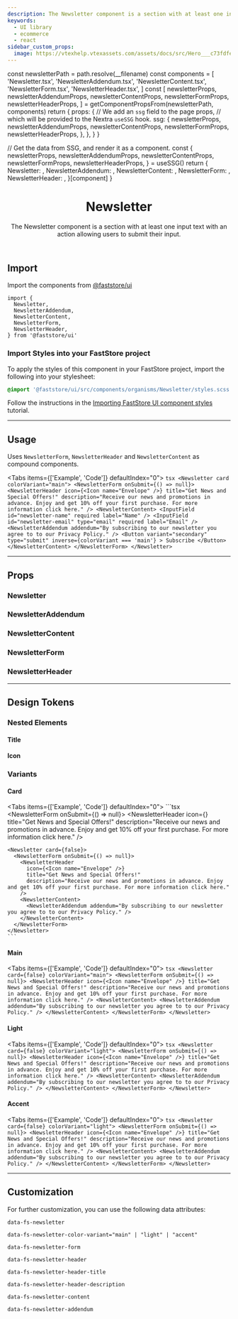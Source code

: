 ```yaml
---
description: The Newsletter component is a section with at least one input text with an action allowing users to submit their input.
keywords:
  - UI library
  - ecommerce
  - react
sidebar_custom_props:
  image: https://vtexhelp.vtexassets.com/assets/docs/src/Hero___c73fdfe80ce87c2ccc4701c07e9d5398.png
---
```





  const newsletterPath = path.resolve(__filename)
  const components = [
    'Newsletter.tsx',
    'NewsletterAddendum.tsx',
    'NewsletterContent.tsx',
    'NewsletterForm.tsx',
    'NewsletterHeader.tsx',
  ]
  const [
    newsletterProps,
    newsletterAddendumProps,
    newsletterContentProps,
    newsletterFormProps,
    newsletterHeaderProps,
  ] = getComponentPropsFrom(newsletterPath, components)
  return {
    props: {
      // We add an `ssg` field to the page props,
      // which will be provided to the Nextra `useSSG` hook.
      ssg: {
        newsletterProps,
        newsletterAddendumProps,
        newsletterContentProps,
        newsletterFormProps,
        newsletterHeaderProps,
      },
    },
  }
}

  // Get the data from SSG, and render it as a component.
  const {
    newsletterProps,
    newsletterAddendumProps,
    newsletterContentProps,
    newsletterFormProps,
    newsletterHeaderProps,
  } = useSSG()
  return {
    Newsletter: <PropsSection propsList={newsletterProps} />,
    NewsletterAddendum: <PropsSection propsList={newsletterAddendumProps} />,
    NewsletterContent: <PropsSection propsList={newsletterContentProps} />,
    NewsletterForm: <PropsSection propsList={newsletterFormProps} />,
    NewsletterHeader: <PropsSection propsList={newsletterHeaderProps} />,
  }[component]
}

<header>

# Newsletter

The Newsletter component is a section with at least one input text with an action allowing users to submit their input.

</header>

## Import

Import the components from [@faststore/ui](/../components)

```tsx
import {
  Newsletter,
  NewsletterAddendum,
  NewsletterContent,
  NewsletterForm,
  NewsletterHeader,
} from '@faststore/ui'
```

### Import Styles into your FastStore project

To apply the styles of this component in your FastStore project, import the following into your stylesheet:

```scss copy
@import '@faststore/ui/src/components/organisms/Newsletter/styles.scss';
```

Follow the instructions in the [Importing FastStore UI component styles](/docs/customizing/importing-styles-to-faststore-ui-components) tutorial.

---

## Usage

Uses `NewsletterForm`, `NewsletterHeader` and `NewsletterContent` as compound components.

<Tabs items={['Example', 'Code']} defaultIndex="0">
  <Tab>
    <OverviewSection>
      <NewsletterUsage />
    </OverviewSection>
  </Tab>
  <Tab>
    ```tsx
    <Newsletter card colorVariant="main">
      <NewsletterForm onSubmit={() => null}>
        <NewsletterHeader
          icon={<Icon name="Envelope" />}
          title="Get News and Special Offers!"
          description="Receive our news and promotions in advance. Enjoy and get 10% off your first purchase. For more information click here."
        />
        <NewsletterContent>
          <InputField id="newsletter-name" required label="Name" />
          <InputField
            id="newsletter-email"
            type="email"
            required
            label="Email"
          />
          <NewsletterAddendum addendum="By subscribing to our newsletter you agree to to our Privacy Policy." />
          <Button
            variant="secondary"
            type="submit"
            inverse={colorVariant === 'main'}
          >
            Subscribe
          </Button>
        </NewsletterContent>
      </NewsletterForm>
    </Newsletter>
    ```
  </Tab>
</Tabs>

---

## Props

### Newsletter

<NewsletterPropsSection component="Newsletter" />

### NewsletterAddendum

<NewsletterPropsSection component="NewsletterAddendum" />

### NewsletterContent

<NewsletterPropsSection component="NewsletterContent" />

### NewsletterForm

<NewsletterPropsSection component="NewsletterForm" />

### NewsletterHeader

<NewsletterPropsSection component="NewsletterHeader" />

---

## Design Tokens

<TokenTable>
  <TokenRow
    token="--fs-newsletter-padding-mobile"
    value="var(--fs-spacing-5)"
  />
  <TokenRow
    token="--fs-newsletter-padding-desktop"
    value="var(--fs-spacing-9) 10%"
  />
  <TokenRow
    token="--fs-newsletter-border-radius"
    value="var(--fs-border-radius)"
  />
</TokenTable>

### Nested Elements

#### Title

<TokenTable>
  <TokenRow
    token="--fs-newsletter-title-size"
    value="var(--fs-text-size-title-section)"
  />
  <TokenRow
    token="--fs-newsletter-title-weight"
    value="var(--fs-text-weight-bold)"
  />
</TokenTable>

#### Icon

<TokenTable>
  <TokenRow token="--fs-newsletter-icon-size" value="var(--fs-spacing-5)" />
</TokenTable>

### Variants

#### Card

<Tabs items={['Example', 'Code']} defaultIndex="0">
  <Tab>
    <OverviewSection>
      <NewsletterUsage card/>
    </OverviewSection>
    <OverviewSection>
      <NewsletterUsage />
    </OverviewSection>
  </Tab>
  <Tab>
    ```tsx
    <Newsletter card>
      <NewsletterForm onSubmit={() => null}>
        <NewsletterHeader
          icon={<Icon name="Envelope" />}
          title="Get News and Special Offers!"
          description="Receive our news and promotions in advance. Enjoy and get 10% off your first purchase. For more information click here."
        />
        <NewsletterContent>
          <NewsletterAddendum addendum="By subscribing to our newsletter you agree to to our Privacy Policy." />
        </NewsletterContent>
      </NewsletterForm>
    </Newsletter>

    <Newsletter card={false}>
      <NewsletterForm onSubmit={() => null}>
        <NewsletterHeader
          icon={<Icon name="Envelope" />}
          title="Get News and Special Offers!"
          description="Receive our news and promotions in advance. Enjoy and get 10% off your first purchase. For more information click here."
        />
        <NewsletterContent>
          <NewsletterAddendum addendum="By subscribing to our newsletter you agree to to our Privacy Policy." />
        </NewsletterContent>
      </NewsletterForm>
    </Newsletter>
    ```

  </Tab>
</Tabs>

<TokenTable>
  <TokenRow
    token="--fs-newsletter-card-border-radius"
    value="var(--fs-border-radius)"
  />
</TokenTable>

#### Main

<Tabs items={['Example', 'Code']} defaultIndex="0">
  <Tab>
    <OverviewSection>
      <NewsletterUsage />
    </OverviewSection>
  </Tab>
  <Tab>
    ```tsx
    <Newsletter card={false} colorVariant="main">
      <NewsletterForm onSubmit={() => null}>
        <NewsletterHeader
          icon={<Icon name="Envelope" />}
          title="Get News and Special Offers!"
          description="Receive our news and promotions in advance. Enjoy and get 10% off your first purchase. For more information click here."
        />
        <NewsletterContent>
          <NewsletterAddendum addendum="By subscribing to our newsletter you agree to to our Privacy Policy." />
        </NewsletterContent>
      </NewsletterForm>
    </Newsletter>
    ```
  </Tab>
</Tabs>

<TokenTable>
  <TokenRow
    token="--fs-newsletter-main-bkg-color"
    value="var(--fs-color-primary-bkg)"
  />
  <TokenRow
    token="--fs-newsletter-main-text-color"
    value="var(--fs-color-primary-text)"
  />
</TokenTable>

#### Light

<Tabs items={['Example', 'Code']} defaultIndex="0">
  <Tab>
    <OverviewSection>
      <NewsletterUsage colorVariant="light" />
    </OverviewSection>
  </Tab>
  <Tab>
    ```tsx
    <Newsletter card={false} colorVariant="light">
      <NewsletterForm onSubmit={() => null}>
        <NewsletterHeader
          icon={<Icon name="Envelope" />}
          title="Get News and Special Offers!"
          description="Receive our news and promotions in advance. Enjoy and get 10% off your first purchase. For more information click here."
        />
        <NewsletterContent>
          <NewsletterAddendum addendum="By subscribing to our newsletter you agree to to our Privacy Policy." />
        </NewsletterContent>
      </NewsletterForm>
    </Newsletter>
    ```
  </Tab>
</Tabs>

<TokenTable>
  <TokenRow
    token="--fs-newsletter-light-bkg-color"
    value="var(--fs-color-secondary-bkg-light)"
  />
  <TokenRow
    token="--fs-newsletter-light-text-color"
    value="var(--fs-color-text-display)"
  />
</TokenTable>

#### Accent

<Tabs items={['Example', 'Code']} defaultIndex="0">
  <Tab>
    <OverviewSection>
      <NewsletterUsage colorVariant="accent" />
    </OverviewSection>
  </Tab>
  <Tab>
    ```tsx
    <Newsletter card={false} colorVariant="light">
      <NewsletterForm onSubmit={() => null}>
        <NewsletterHeader
          icon={<Icon name="Envelope" />}
          title="Get News and Special Offers!"
          description="Receive our news and promotions in advance. Enjoy and get 10% off your first purchase. For more information click here."
        />
        <NewsletterContent>
          <NewsletterAddendum addendum="By subscribing to our newsletter you agree to to our Privacy Policy." />
        </NewsletterContent>
      </NewsletterForm>
    </Newsletter>
    ```
  </Tab>
</Tabs>

<TokenTable>
  <TokenRow
    token="--fs-newsletter-accent-bkg-color"
    value="var(--fs-color-highlighted-bkg)"
  />
  <TokenRow
    token="--fs-newsletter-accent-text-color"
    value="var(--fs-newsletter-light-text-color)"
  />
</TokenTable>

---

## Customization

For further customization, you can use the following data attributes:

`data-fs-newsletter`

`data-fs-newsletter-color-variant="main" | "light" | "accent"`

`data-fs-newsletter-form`

`data-fs-newsletter-header`

`data-fs-newsletter-header-title`

`data-fs-newsletter-header-description`

`data-fs-newsletter-content`

`data-fs-newsletter-addendum`
